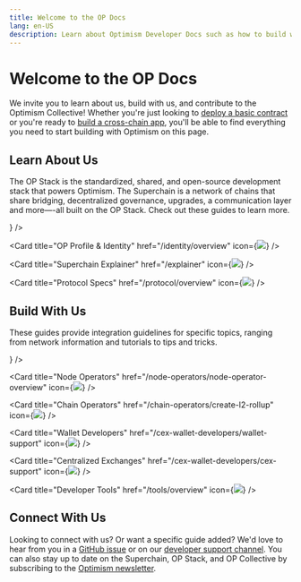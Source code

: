 ```yaml
---
title: Welcome to the OP Docs
lang: en-US
description: Learn about Optimism Developer Docs such as how to build with us and connect to the community.
---
```



# Welcome to the OP Docs

We invite you to learn about us, build with us, and contribute to the Optimism Collective! Whether you're just looking to
[deploy a basic contract](getting-started-op-mainnet) or you're ready to [build a cross-chain app](/dapp-developers/bridging/messaging),
you'll be able to find everything you need to start building with Optimism on this page.

## Learn About Us

The OP Stack is the standardized, shared, and open-source development stack that powers Optimism.
The Superchain is a network of chains that share bridging, decentralized governance, upgrades, a communication layer and more—-all built on the OP Stack.
Check out these guides to learn more.

<Cards>
  <Card title="About OP Mainnet" href="/getting-started-op-mainnet" icon={<img src="img/icons/book.svg" />} />

  <Card title="OP Profile & Identity" href="/identity/overview" icon={<img src="img/icons/person.svg" />} />

  <Card title="Superchain Explainer" href="/explainer" icon={<img src="img/icons/build.svg" />} />

  <Card title="Protocol Specs" href="/protocol/overview" icon={<img src="img/icons/shapes.svg" />} />
</Cards>

## Build With Us

These guides provide integration guidelines for specific topics, ranging from network information and tutorials to tips and tricks.

<Cards>
  <Card title="Dapp Developers" href="/dapp-developers/dapp-developer-overview" icon={<img src="img/icons/arrow-left-right.svg" />} />

  <Card title="Node Operators" href="/node-operators/node-operator-overview" icon={<img src="img/icons/gear.svg" />} />

  <Card title="Chain Operators" href="/chain-operators/create-l2-rollup" icon={<img src="img/icons/link.svg" />} />

  <Card title="Wallet Developers" href="/cex-wallet-developers/wallet-support" icon={<img src="img/icons/wallet.svg" />} />

  <Card title="Centralized Exchanges" href="/cex-wallet-developers/cex-support" icon={<img src="img/icons/asterisk.svg" />} />

  <Card title="Developer Tools" href="/tools/overview" icon={<img src="img/icons/tools.svg" />} />
</Cards>

## Connect With Us

Looking to connect with us? Or want a specific guide added? We'd love to hear from you in a [GitHub issue](https://github.com/ethereum-optimism/docs/issues) or on our [developer support channel](https://github.com/ethereum-optimism/developers/).
You can also stay up to date on the Superchain, OP Stack, and OP Collective by subscribing to the [Optimism newsletter](https://optimism.us6.list-manage.com/subscribe/post?u=9727fa8bec4011400e57cafcb&id=ca91042234&f_id=002a19e3f0).
